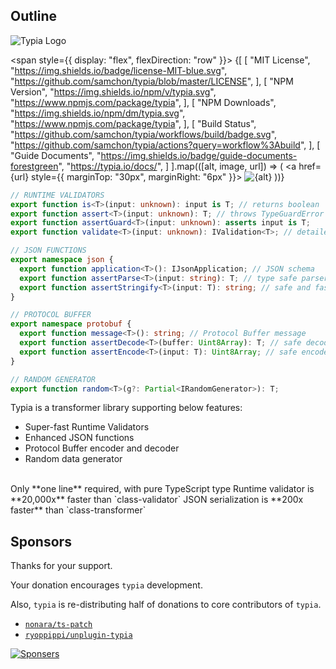 
## Outline

![Typia Logo](/logo.png)

<span style={{ display: "flex", flexDirection: "row" }}>
{[
  [
    "MIT License",
    "https://img.shields.io/badge/license-MIT-blue.svg",
    "https://github.com/samchon/typia/blob/master/LICENSE",
  ],
  [
    "NPM Version",
    "https://img.shields.io/npm/v/typia.svg",
    "https://www.npmjs.com/package/typia",
  ],
  [
    "NPM Downloads",
    "https://img.shields.io/npm/dm/typia.svg",
    "https://www.npmjs.com/package/typia",
  ],
  [
    "Build Status",
    "https://github.com/samchon/typia/workflows/build/badge.svg",
    "https://github.com/samchon/typia/actions?query=workflow%3Abuild",
  ],
  [
    "Guide Documents",
    "https://img.shields.io/badge/guide-documents-forestgreen",
    "https://typia.io/docs/",
  ]
].map(([alt, image, url]) => (
  <a href={url} style={{ marginTop: "30px", marginRight: "6px" }}>
      <img src={image} alt={alt} />
  </a>
))}
</span>

```typescript
// RUNTIME VALIDATORS
export function is<T>(input: unknown): input is T; // returns boolean
export function assert<T>(input: unknown): T; // throws TypeGuardError
export function assertGuard<T>(input: unknown): asserts input is T;
export function validate<T>(input: unknown): IValidation<T>; // detailed

// JSON FUNCTIONS
export namespace json {
  export function application<T>(): IJsonApplication; // JSON schema
  export function assertParse<T>(input: string): T; // type safe parser
  export function assertStringify<T>(input: T): string; // safe and faster
}

// PROTOCOL BUFFER
export namespace protobuf {
  export function message<T>(): string; // Protocol Buffer message
  export function assertDecode<T>(buffer: Uint8Array): T; // safe decoder
  export function assertEncode<T>(input: T): Uint8Array; // safe encoder
}

// RANDOM GENERATOR
export function random<T>(g?: Partial<IRandomGenerator>): T;
```

Typia is a transformer library supporting below features:

  - Super-fast Runtime Validators
  - Enhanced JSON functions
  - Protocol Buffer encoder and decoder
  - Random data generator

<br/>
<Stack spacing={1}>
  <Alert severity="warning">
    Only **one line** required, with pure TypeScript type
  </Alert>
  <Alert severity="success">
    Runtime validator is **20,000x** faster than `class-validator`
  </Alert>
  <Alert severity="info">
    JSON serialization is **200x faster** than `class-transformer`
  </Alert>
</Stack>



## Sponsors
Thanks for your support.

Your donation encourages `typia` development.

Also, `typia` is re-distributing half of donations to core contributors of `typia`.

  - [`nonara/ts-patch`](https://github.com/nonara/ts-patch)
  - [`ryoppippi/unplugin-typia`](https://github.com/ryoppippi/unplugin-typia)

[![Sponsers](https://opencollective.com/typia/badge.svg?avatarHeight=75&width=600)](https://opencollective.com/typia)